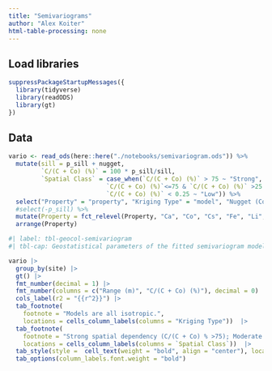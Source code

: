 ---
title: "Semivariograms"
author: "Alex Koiter"
html-table-processing: none
---
## Load libraries
```{r}
suppressPackageStartupMessages({
  library(tidyverse)
  library(readODS)
  library(gt)
})
```

## Data
```{r}
vario <- read_ods(here::here("./notebooks/semivariogram.ods")) %>%
  mutate(sill = p_sill + nugget, 
         `C/(C + Co) (%)` = 100 * p_sill/sill,
         `Spatial Class` = case_when(`C/(C + Co) (%)` > 75 ~ "Strong",
                           `C/(C + Co) (%)`<=75 & `C/(C + Co) (%)` >25 ~ "Moderate",
                           `C/(C + Co) (%)` < 0.25 ~ "Low")) %>%
  select("Property" = "property", "Kriging Type" = "model", "Nugget (Co)" = "nugget", "Sill (Co + C)" = "sill", "C/(C + Co) (%)", "Range (m)" = "range", "site", "r2", "Spatial Class") %>%
  #select(-p_sill) %>%
  mutate(Property = fct_relevel(Property, "Ca", "Co", "Cs", "Fe", "Li", "La", "Nb", "Ni", "Rb", "Sr", "a*", "b*", "c*", "h*", "x")) %>%
  arrange(Property)

```

```{r}

#| label: tbl-geocol-semivariogram
#| tbl-cap: Geostatistical parameters of the fitted semivariogram models of selected colour and geochemical properties within the agricultural and forested sites.

vario |>
  group_by(site) |>
  gt() |>
  fmt_number(decimal = 1) |>
  fmt_number(columns = c("Range (m)", "C/(C + Co) (%)"), decimal = 0) |>
  cols_label(r2 = "{{r^2}}") |>
  tab_footnote(
    footnote = "Models are all isotropic.",
    locations = cells_column_labels(columns = "Kriging Type"))  |>
  tab_footnote(
    footnote = "Strong spatial dependency (C/(C + Co) % >75); Moderate spatial dependency (C/(C + Co) % between 75 and 25); Low spatial dependency (C/(C + Co) % <25).",
    locations = cells_column_labels(columns = `Spatial Class`))  |>
  tab_style(style =  cell_text(weight = "bold", align = "center"), locations =  cells_row_groups()) |>
  tab_options(column_labels.font.weight = "bold")
```

